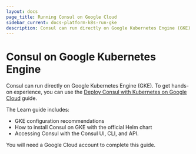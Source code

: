```yaml
---
layout: docs
page_title: Running Consul on Google Cloud
sidebar_current: docs-platform-k8s-run-gke
description: Consul can run directly on Google Kubernetes Engine (GKE).
---
```


# Consul on Google Kubernetes Engine

Consul can run directly on Google Kubernetes Engine (GKE). To get hands-on experience, you can use the [Deploy Consul with Kubernetes on Google Cloud](https://learn.hashicorp.com/consul/kubernetes/google-cloud-k8s?utm_source=consul.io&utm_medium=docs&utm_content=k8s&utm_term=gke) guide.

The Learn guide includes:

- GKE configuration recommendations
- How to install Consul on GKE with the official Helm chart
- Accessing Consul with the Consul UI, CLI, and API.

You will need a Google Cloud account to complete this guide.
